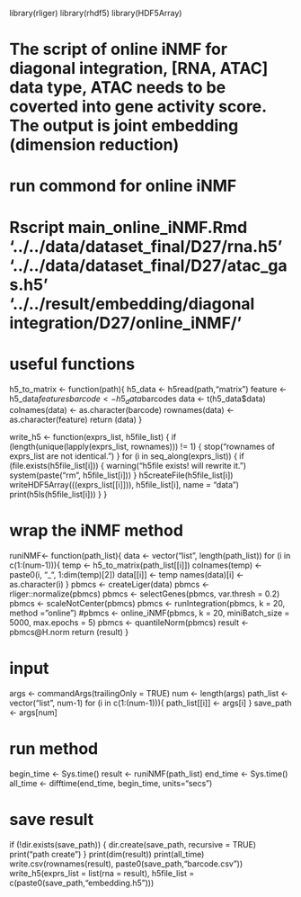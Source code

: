 library(rliger)
library(rhdf5)
library(HDF5Array)

# The script of online iNMF for diagonal integration, [RNA, ATAC] data type, ATAC needs to be coverted into gene activity score. The output is joint embedding (dimension reduction)
# run commond for online iNMF
# Rscript main_online_iNMF.Rmd  '../../data/dataset_final/D27/rna.h5' '../../data/dataset_final/D27/atac_gas.h5' '../../result/embedding/diagonal integration/D27/online_iNMF/'

# useful functions
h5_to_matrix <- function(path){
    h5_data <- h5read(path,"matrix") 
    feature <- h5_data$features
    barcode <- h5_data$barcodes
    data <- t(h5_data$data)
    colnames(data) <- as.character(barcode)
    rownames(data) <- as.character(feature)
    return (data)
}

write_h5 <- function(exprs_list, h5file_list) {
  if (length(unique(lapply(exprs_list, rownames))) != 1) {
    stop("rownames of exprs_list are not identical.")
  }
  for (i in seq_along(exprs_list)) {
    if (file.exists(h5file_list[i])) {
      warning("h5file exists! will rewrite it.")
      system(paste("rm", h5file_list[i]))
    }
    h5createFile(h5file_list[i])
    writeHDF5Array(((exprs_list[[i]])), h5file_list[i], name = "data")
    print(h5ls(h5file_list[i]))
  }
}

# wrap the iNMF method
runiNMF<- function(path_list){
  data <- vector("list", length(path_list))
  for (i in c(1:(num-1))){
    temp <- h5_to_matrix(path_list[[i]])
    colnames(temp) <- paste0(i, "_", 1:dim(temp)[2])
    data[[i]] <- temp
    names(data)[i] <- as.character(i)
  }
  pbmcs <- createLiger(data)
  pbmcs <- rliger::normalize(pbmcs)
  pbmcs <- selectGenes(pbmcs, var.thresh = 0.2) 
  pbmcs <- scaleNotCenter(pbmcs)
  pbmcs <- runIntegration(pbmcs, k = 20, method = "online")
  #pbmcs <- online_iNMF(pbmcs, k = 20, miniBatch_size = 5000, max.epochs = 5)
  pbmcs <- quantileNorm(pbmcs)
  result <- pbmcs@H.norm
  return (result)
}

# input
args <- commandArgs(trailingOnly = TRUE)
num <- length(args)
path_list <- vector("list", num-1)
for (i in c(1:(num-1))){
  path_list[[i]] <- args[i]
}
save_path <- args[num] 

# run method
begin_time <- Sys.time()
result <- runiNMF(path_list)
end_time <- Sys.time()
all_time <- difftime(end_time, begin_time, units="secs")

# save result
if (!dir.exists(save_path)) {
  dir.create(save_path, recursive = TRUE)
  print("path create")
}
print(dim(result))
print(all_time)
write.csv(rownames(result), paste0(save_path,"barcode.csv"))
write_h5(exprs_list = list(rna = result), 
             h5file_list = c(paste0(save_path,"embedding.h5")))

